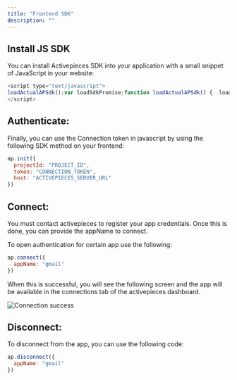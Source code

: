 ```yaml
---
title: "Frontend SDK"
description: ""
---
```



## Install JS SDK

You can install Activepieces SDK into your application with a small snippet of JavaScript in your website:

```javascript
<script type="text/javascript">
loadActualAPSdk();var loadSdkPromise;function loadActualAPSdk() {  loadSdkPromise = new Promise((resolve, reject) => {    const scriptTag = document.createElement('script');    scriptTag.src = 'https://cdn.activepieces.com/sdk/ap-sdk.js';    scriptTag.onload = () => {      setApInWindow();      resolve();    };    scriptTag.onerror = (err) => {      reject(err);    };    scriptTag.async = true;    document.head.append(scriptTag);  });}function setApInWindow() {  const apSdk = document.createElement('ap-sdk');  document.body.append(apSdk);  window.ap = apSdk;}ap = {};const methodNames = ['init', 'connect', 'disconnect', 'isConnected'];for (const method of methodNames) {  ap[method] = (...args) => {    return new Promise((resolve, reject) => {      loadSdkPromise.then(        () => {          window.ap[method](...args).then(            (val) => resolve(val),            (err) => reject(err)          );        },        (err) => reject(err)      );    });  };}
</script>
```

## Authenticate:

Finally, you can use the Connection token in javascript by using the following SDK method on your frontend:

```javascript
ap.init({
  projectId: "PROJECT_ID",
  token: "CONNECTION_TOKEN",
  host: "ACTIVEPIECES_SERVER_URL"
})
```

## Connect:

<Warning>
You must contact activepieces to register your app credentials. Once this is done, you can provide the appName to connect.
</Warning>

To open authentication for certain app use the following:

```javascript
ap.connect({
  appName: "gmail"
})
```

When this is successful, you will see the following screen and the app will be available in the connections tab of the activepieces dashboard.

![Connection success](../resources/screenshots/multi-tenancy-connection-success.png)


## Disconnect:

To disconnect from the app, you can use the following code:

```javascript
ap.disconnect({
  appName: "gmail"
})
```
